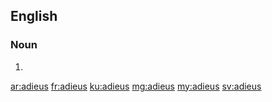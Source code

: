 ==English==

===Noun===
{{head|en|plural}}

# {{plural of|adieu|lang=en}}

[[ar:adieus]]
[[fr:adieus]]
[[ku:adieus]]
[[mg:adieus]]
[[my:adieus]]
[[sv:adieus]]